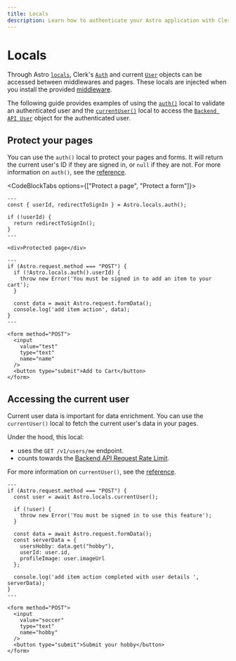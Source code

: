 ```yaml
---
title: Locals
description: Learn how to authenticate your Astro application with Clerk using locals.
---
```


# Locals

Through Astro [`locals`](https://docs.astro.build/en/guides/middleware/#storing-data-in-contextlocals), Clerk's [`Auth`](https://clerk.com/docs/references/nextjs/auth-object) and current [`User`](https://clerk.com/docs/references/javascript/user/user) objects can be accessed between middlewares and pages. These locals are injected when you install the provided [middleware](/docs/references/astro/clerk-middleware).

The following guide provides examples of using the [`auth()`](https://clerk.com/docs/references/nextjs/auth) local to validate an authenticated user and the [`currentUser()`](https://clerk.com/docs/references/nextjs/current-user) local to access the [`Backend API User`](https://clerk.com/docs/references/backend/types/backend-user) object for the authenticated user.

## Protect your pages

You can use the `auth()` local to protect your pages and forms. It will return the current user's ID if they are signed in, or `null` if they are not. For more information on `auth()`, see the [reference](https://clerk.com/docs/references/nextjs/auth).

<CodeBlockTabs options={["Protect a page", "Protect a form"]}>
  ```astro {{ prettier: false, filename: 'src/pages/protected.astro' }}
  ---
  const { userId, redirectToSignIn } = Astro.locals.auth();

  if (!userId) {
    return redirectToSignIn();
  }
  ---

  <div>Protected page</div>
  ```

  ```astro {{ prettier: false, filename: 'src/pages/form.astro' }}
  ---
  if (Astro.request.method === "POST") {
    if (!Astro.locals.auth().userId) {
      throw new Error('You must be signed in to add an item to your cart');
    }

    const data = await Astro.request.formData();
    console.log('add item action', data);
  }
  ---

  <form method="POST">
    <input
      value="test"
      type="text"
      name="name"
    />
    <button type="submit">Add to Cart</button>
  </form>
  ```
</CodeBlockTabs>

## Accessing the current user

Current user data is important for data enrichment. You can use the `currentUser()` local to fetch the current user's data in your pages.

Under the hood, this local:

- uses the `GET /v1/users/me` endpoint.
- counts towards the [Backend API Request Rate Limit](/docs/backend-requests/resources/rate-limits#rate-limits).

For more information on `currentUser()`, see the [reference](https://clerk.com/docs/references/nextjs/current-user).

```astro {{ prettier: false, filename: 'src/pages/form.astro' }}
---
if (Astro.request.method === "POST") {
  const user = await Astro.locals.currentUser();

  if (!user) {
    throw new Error('You must be signed in to use this feature');
  }

  const data = await Astro.request.formData();
  const serverData = {
    usersHobby: data.get("hobby"),
    userId: user.id,
    profileImage: user.imageUrl
  };

  console.log('add item action completed with user details ', serverData);
}
---

<form method="POST">
  <input
    value="soccer"
    type="text"
    name="hobby"
  />
  <button type="submit">Submit your hobby</button>
</form>
```
